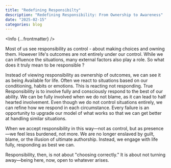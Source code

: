 ```yaml
---
title: "Redefining Responsibilty"
description: "Redefining Responsibility: From Ownership to Awareness"
date: "2025-02-15"
categories: blog
---
```



<Info {...frontmatter} />


Most of us see responsibility as control - about making choices and owning them. However life's outcomes are not entirely under our control. While we can influence the situations, many external factors also play a role. So what does it truly mean to be responsible ?

Instead of viewing responsibility as ownership of outcomes, we can see it as being Available for life. Often we react to situations based on our conditioning, habits or emotions. This is reacting not responding.  True Responsibility is to involve fully and consciously respond to the best of our ability. We can be fully involved when we do not blame, as it can lead to half hearted involvement. Even though we do not control  situations entirely, we can refine how we respond in each circumstance. Every failure is an opportunity to upgrade our model of what works so that we can get better at handling similar situations. 

When we accept responsibility in this way—not as control, but as presence—we feel less burdened, not more. We are no longer enslaved by guilt, blame, or the illusion of ultimate authorship. Instead, we engage with life fully, responding as best we can.

Responsibility, then, is not about "choosing correctly." It is about not turning away—being here, now, open to whatever arises.

